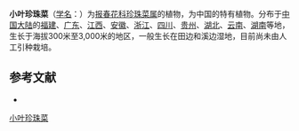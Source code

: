 {{Speciesbox
| name = 小叶珍珠菜
| status = 
| status_system = 
| image =
| genus = Lysimachia
| species = parvifolia
| authority = Franch. ex Hemsl.
}}

'''小叶珍珠菜'''（[[学名|学名]]：{{lang|la|''Lysimachia parvifolia''}}）为[[报春花科|报春花科]][[珍珠菜属|珍珠菜属]]的植物，为中国的特有植物。分布于[[中国大陆|中国大陆]]的[[福建|福建]]、[[广东|广东]]、[[江西|江西]]、[[安徽|安徽]]、[[浙江|浙江]]、[[四川|四川]]、[[贵州|贵州]]、[[湖北|湖北]]、[[云南|云南]]、[[湖南|湖南]]等地，生长于海拔300米至3,000米的地区，一般生长在田边和溪边湿地，目前尚未由人工引种栽培。

== 参考文献 ==
<div class="references-small">
* {{cite web| url =http://www.bioinfo.cn/db05/KmzwSpecies.php?action=view&id=17610| title =小叶珍珠菜| work =《中国高等植物数据库全库》| publisher =中国科学院微生物研究所| author =昆明植物研究所| accessdate =2009-02-25| deadurl =yes| archiveurl =https://web.archive.org/web/20160305045427/http://www.bioinfo.cn/db05/KmzwSpecies.php?action=view&id=17610| archivedate =2016-03-05}}
</div>
{{Taxonbar|from=Q10958224}}

[[Category:珍珠菜属|小叶珍珠菜]]


{{植物小作品}}
